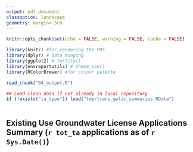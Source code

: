 ```yaml
---
output: pdf_document
classoption: landscape
geometry: margin=.5cm
---
```



```r
knitr::opts_chunk$set(echo = FALSE, warning = FALSE, cache = FALSE)

library(knitr) #for rendering the PDF
library(dplyr) # data munging
library(ggplot2) # fortify()
library(envreportutils) # theme_soe()
library(RColorBrewer) #for colour palette

read_chunk("04_output.R")

## Load clean data if not already in local repository
if (!exists("ta_type")) load("tmp/trans_gwlic_summaries.RData")
```


```r
```
\pagenumbering{gobble}

## Existing Use Groundwater License Applications Summary (`r tot_ta` applications as of `r Sys.Date()`)


```r

```
```r

```

```r

```
